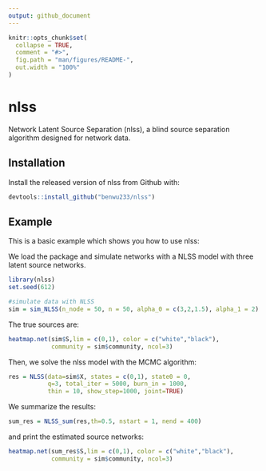 ```yaml
---
output: github_document
---
```


<!-- README.md is generated from README.Rmd. Please edit that file -->

```r
knitr::opts_chunk$set(
  collapse = TRUE,
  comment = "#>",
  fig.path = "man/figures/README-",
  out.width = "100%"
)
```
# nlss

<!-- badges: start -->
<!-- badges: end -->

Network Latent Source Separation (nlss), a blind source separation algorithm designed for network data.

## Installation

Install the released version of nlss from Github with:

``` r
devtools::install_github("benwu233/nlss")
```


## Example

This is a basic example which shows you how to use nlss:

We load the package and simulate networks with a NLSS model with three latent source networks.

```r
library(nlss)  
set.seed(612)

#simulate data with NLSS
sim = sim_NLSS(n_node = 50, n = 50, alpha_0 = c(3,2,1.5), alpha_1 = 2)
```

The true sources are:
```r
heatmap.net(sim$S,lim = c(0,1), color = c("white","black"),
            community = sim$community, ncol=3)
```

Then, we solve the nlss model with the MCMC algorithm:
```r
res = NLSS(data=sim$X, states = c(0,1), state0 = 0,
           q=3, total_iter = 5000, burn_in = 1000,
           thin = 10, show_step=1000, joint=TRUE)
```

We summarize the results:
```r
sum_res = NLSS_sum(res,th=0.5, nstart = 1, nend = 400)
```

and print the estimated source networks:
```r
heatmap.net(sum_res$S,lim = c(0,1), color = c("white","black"),
            community = sim$community, ncol=3)
```








